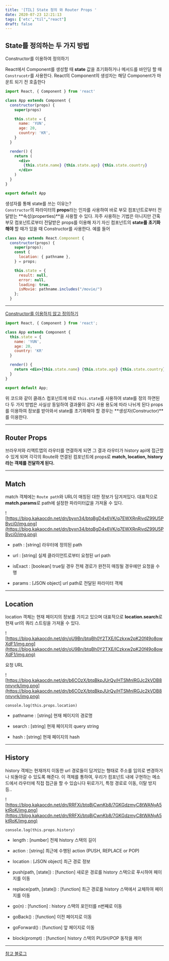 ```yaml
---
title: '[TIL] State 정의 와 Router Props '
date: 2020-07-23 12:21:13
tags: ['etc',"til","react"]
draft: false
---
```


## State를 정의하는 두 가지 방법

Constructor를 이용하여 정의하기

React에서 Component를 생성할 때 **state** 값을 초기화하거나 메서드를 바인딩 할 때 `Construcotr`를 사용한다. React의 Component의 생성자는 해당 Component가 마운트 되기 전 호출한다

```jsx
import React, { Component } from 'react'

class App extends Component {
  constructor(props) {
    super(props)

    this.state = {
      name: 'YUN',
      age: 20,
      country: 'KR',
    }
  }

  render() {
    return (
      <div>
        {this.state.name} {this.state.age} {this.state.country}
      </div>
    )
  }
}

export default App
```

<span >생성자를 통해 state를 쓰는 이유는?</span><br/>
`Constructor`의 파라미터의 **props**라는 인자를 사용하여 바로 부모 컴포넌트로부터 전달받는 **속성(properties)**을 사용할 수 있다. 자주 사용하는 기법은 아니지만 간혹 부모 컴포넌트로부터 전달받은 props를 이용해 자기 자신 컴포넌트의 **state를 초기화해야** 할 때가 있을 때 Constructor를 사용한다. 예를 들어

```jsx
class App extends React.Component {
  constructor(props) {
    super(props);
    const {
      location: { pathname },
    } = props;

    this.state = {
      result: null,
      error: null,
      loading: true,
      isMovie: pathname.includes("/movie/")
    };
  }
```

---

<span ><u>Constructor를 이용하지 않고 정의하기</u></span>

```jsx
import React, { Component } from 'react';

class App extends Component {
  this.state = {
    name: 'YUN',
    age: 20,
    country: 'KR'
  }

  render() {
    return <div>{this.state.name} {this.state.age} {this.state.country}</div>;
  }
}

export default App;
```

위 코드와 같이 클래스 컴포넌트에 바로 `this.state`를 사용하여 state를 정의 하면된다 두 가지 방법은 사실상 동일하여 결과물이 같다 사용 용도에 따라 나뉘게 된다 props를 이용하여 정보를 받아와서 state를 초기화해야 할 경우는 **생성자(Constructor)**를 이용한다.

---

## Router Props

브라우저와 리액트앱의 라우터를 연결하게 되면 그 결과 라우터가 history api에 접근할 수 있게 되며 각각의 Route와 연결된 컴포넌트에 props로 **match, location, history라는 객체를 전달하게 된다.**


---

## Match

match 객체에는 `Route path`와 URL이 매칭된 대한 정보가 담겨져있다. 대표적으로 **match.params**로 path에 설정한 파라미터값을 가져올 수 있다.

![https://blog.kakaocdn.net/dn/byxn34/btqBgD4x6VK/q7EWXRnRivdZ99U5PBvci0/img.png](https://blog.kakaocdn.net/dn/byxn34/btqBgD4x6VK/q7EWXRnRivdZ99U5PBvci0/img.png)

- <span >path</span> : [string] 라우터에 정의된 path

- <span >url</span> : [string] 실제 클라이언트로부터 요청된 url path

- <span >isExact</span> : [boolean] true일 경우 전체 경로가 완전히 매칭될 경우에만 요청을 수행

- <span >params</span> : [JSON object] url path로 전달된 파라미터 객체

---

## Location

location 객체는 현재 페이지의 정보를 가지고 있으며 대표적으로 **location.search**로 현재 url의 쿼리 스트링을 가져올 수 있다.

![https://blog.kakaocdn.net/dn/oU9Bn/btqBh0Y2TXE/ICzkxw2pK20f49o8owXdF1/img.png](https://blog.kakaocdn.net/dn/oU9Bn/btqBh0Y2TXE/ICzkxw2pK20f49o8owXdF1/img.png)

요청 URL

![https://blog.kakaocdn.net/dn/b6COzX/btqBkpJUrQy/HTSMnlRGJc2kVDB8nnvyrk/img.png](https://blog.kakaocdn.net/dn/b6COzX/btqBkpJUrQy/HTSMnlRGJc2kVDB8nnvyrk/img.png)

`console.log(this.props.location)`

- <span >pathname</span> : [string] 현재 페이지의 경로명

- <span >search</span> : [string] 현재 페이지의 query string

- <span >hash</span> : [string] 현재 페이지의 hash

---

## History

history 객체는 현재까지 이동한 url 경로들이 담겨있는 형태로 주소를 임의로 변경하거나 되돌아갈 수 있도록 해준다. 이 객체를 통하여, 우리가 컴포넌트 내에 구현하는 메소드에서 라우터에 직접 접근을 할 수 있습니다 뒤로가기, 특정 경로로 이동, 이탈 방지 등..

![https://blog.kakaocdn.net/dn/RRFXi/btqBjCwnKb8/7GKGdzmyC8tWANyA5ktRoK/img.png](https://blog.kakaocdn.net/dn/RRFXi/btqBjCwnKb8/7GKGdzmyC8tWANyA5ktRoK/img.png)

`console.log(this.props.history)`

- <span >length</span> : [number] 전체 history 스택의 길이

- <span >action</span> : [string] 최근에 수행된 action (PUSH, REPLACE or POP)

- <span >location</span> : [JSON object] 최근 경로 정보

- <span >push(path, [state])</span> : [function] 새로운 경로를 history 스택으로 푸시하여 페이지를 이동

- <span >replace(path, [state])</span> : [function] 최근 경로를 history 스택에서 교체하여 페이지를 이동

- <span >go(n)</span> : [function] : history 스택의 포인터를 n번째로 이동

- <span >goBack()</span> : [function] 이전 페이지로 이동

- <span >goForward()</span> : [function] 앞 페이지로 이동

- <span >block(prompt)</span> : [function] history 스택의 PUSH/POP 동작을 제어

---

[참고 블로그](https://gongbu-ing.tistory.com/45)
